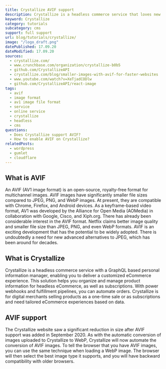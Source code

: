 ```yaml
---
title: Crystallize AVIF support
description: Crystallize is a headless commerce service that loves new technologies. Learn if Crystallize supports AVIF.
keyword: Crystallize
category: tutorials
subcategory: cms
support: full support
url: blog/tutorials/crystallize/
image: "/logo_draft.png"
datePublished: 17.09.20
dateModified: 17.09.20
sources:
  - crystallize.com/
  - www.crunchbase.com/organization/crystallize-b0b5
  - github.com/CrystallizeAPI
  - crystallize.com/blog/smaller-images-with-avif-for-faster-websites
  - www.youtube.com/watch?v=XeTjadCODlw
  - github.com/CrystallizeAPI/react-image
tags:
  - avif
  - image format
  - av1 image file format
  - service
  - online service
  - crystallize
  - headless
  - cms
questions:
  - Does Crystallize support AVIF?
  - How to enable AVIF on Crystallize?
relatedPosts:
  - wordpress
  - gumlet
  - cloudflare
---
```


## What is AVIF

An AVIF (AV1 image format) is an open-source, royalty-free format for multichannel images. AVIF images have significantly smaller file sizes compared to JPEG, PNG, and WebP images. At present, they are compatible with Chrome, Firefox, and Android devices. As a keyframe-based video format, AV1 was developed by the Alliance for Open Media (AOMedia) in collaboration with Google, Cisco, and Xiph.org. There has already been considerable interest in the AVIF format. Netflix claims better image quality and smaller file size than JPEG, PNG, and even WebP formats. AVIF is an exciting development that has the potential to be widely adopted. There is undoubtedly a need for new advanced alternatives to JPEG, which has been around for decades.

## What is Crystallize

Crystallize is a headless commerce service with a GraphQL based personal information manager, enabling you to deliver a customized eCommerce experience. This solution helps you organize and manage product information for headless eCommerce, as well as subscriptions. With power webhooks and fulfillment pipelines, you can automate orders. Crystallize is for digital merchants selling products as a one-time sale or as subscriptions and need tailored eCommerce experiences based on data.

## AVIF support

The Crystallize website saw a significant reduction in size after AVIF support was added in September 2020. As with the automatic conversion of images uploaded to Crystallize to WebP, Crystallize will now automate the conversion of AVIF images. To tell the browser that you have AVIF images, you can use the same technique when loading a WebP image. The browser will then select the best image type it supports, and you will have backward compatibility with older browsers.
